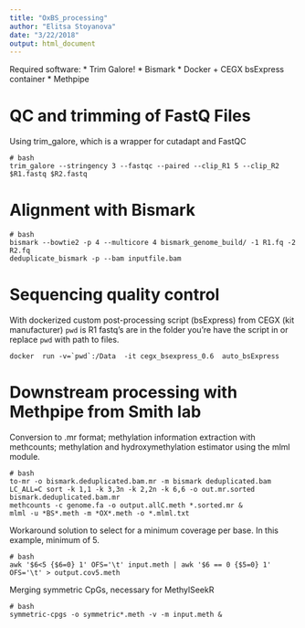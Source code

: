 ```yaml
---
title: "OxBS_processing"
author: "Elitsa Stoyanova"
date: "3/22/2018"
output: html_document
---
```


Required software:
* Trim Galore!
* Bismark
* Docker + CEGX bsExpress container
* Methpipe

# QC and trimming of FastQ Files 
Using trim_galore, which is a wrapper for cutadapt and FastQC
```
# bash
trim_galore --stringency 3 --fastqc --paired --clip_R1 5 --clip_R2 $R1.fastq $R2.fastq 
```

# Alignment with Bismark
```
# bash
bismark --bowtie2 -p 4 --multicore 4 bismark_genome_build/ -1 R1.fq -2 R2.fq 
deduplicate_bismark -p --bam inputfile.bam
```

# Sequencing quality control
With dockerized custom post-processing script (bsExpress) from CEGX (kit manufacturer)
`pwd` is R1 fastq's are in the folder you're have the script in
or replace `pwd` with path to files. 
```
docker	run	-v=`pwd`:/Data	-it	cegx_bsexpress_0.6	auto_bsExpress
```

# Downstream processing with Methpipe from Smith lab
Conversion to .mr format; methylation information extraction with methcounts; methylation and hydroxymethylation estimator using the mlml module. 
```
# bash
to-mr -o bismark.deduplicated.bam.mr -m bismark deduplicated.bam 
LC_ALL=C sort -k 1,1 -k 3,3n -k 2,2n -k 6,6 -o out.mr.sorted  bismark.deduplicated.bam.mr
methcounts -c genome.fa -o output.allC.meth *.sorted.mr &
mlml -u *BS*.meth -m *OX*.meth -o *.mlml.txt
```

Workaround solution to select for a minimum coverage per base. In this example, minimum of 5.
```
# bash
awk '$6<5 {$6=0} 1' OFS='\t' input.meth | awk '$6 == 0 {$5=0} 1' OFS='\t' > output.cov5.meth
```

Merging symmetric CpGs, necessary for MethylSeekR
```
# bash
symmetric-cpgs -o symmetric*.meth -v -m input.meth &
```
